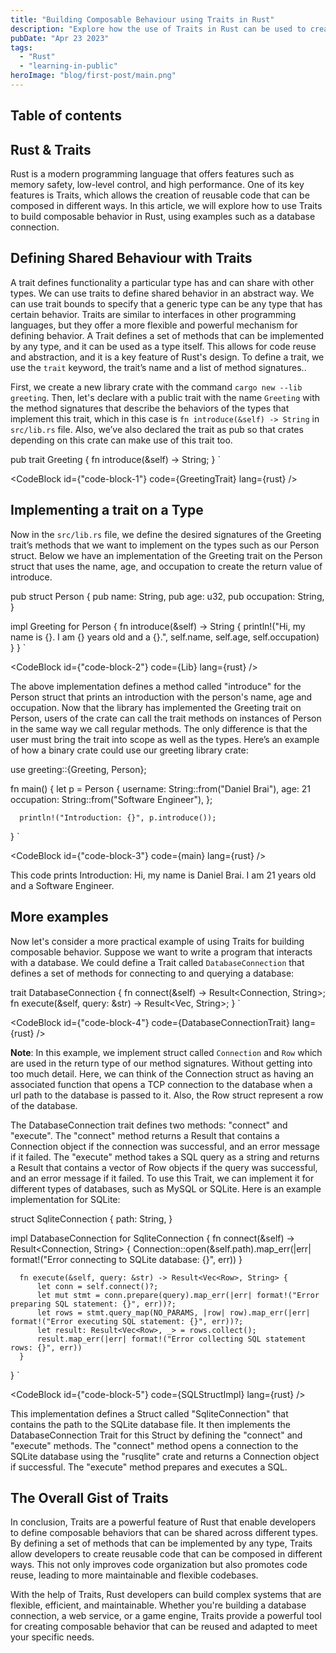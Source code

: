 ```yaml
---
title: "Building Composable Behaviour using Traits in Rust"
description: "Explore how the use of Traits in Rust can be used to create reusable and composable code that can be shared across different types"
pubDate: "Apr 23 2023"
tags: 
  - "Rust"
  - "learning-in-public"
heroImage: "blog/first-post/main.png"
---
```


## Table of contents

## Rust & Traits

Rust is a modern programming language that offers features such as memory safety, low-level control, and high performance. One of its key features is Traits, which allows the creation of reusable code that can be composed in different ways. In this article, we will explore how to use Traits to build composable behavior in Rust, using examples such as a database connection.


## Defining Shared Behaviour with Traits

A trait defines functionality a particular type has and can share with other types. We can use traits to define shared behavior in an abstract way. We can use trait bounds to specify that a generic type can be any type that has certain behavior. Traits are similar to interfaces in other programming languages, but they offer a more flexible and powerful mechanism for defining behavior. A Trait defines a set of methods that can be implemented by any type, and it can be used as a type itself. This allows for code reuse and abstraction, and it is a key feature of Rust's design. To define a trait, we use the `trait` keyword, the trait’s name and a list of method signatures..

First, we create a new library crate with the command `cargo new --lib greeting`.
Then, let's declare with a public trait with the name `Greeting` with the method signatures that describe the behaviors of the types that implement this trait, which in this case is `fn introduce(&self) -> String` in `src/lib.rs` file.  Also, we’ve also declared the trait as pub so that crates depending on this crate can make use of this trait too.



  pub trait Greeting {
      fn introduce(&self) -> String;
  }
`

<CodeBlock id={"code-block-1"} code={GreetingTrait} lang={rust} />

## Implementing a trait on a Type

Now in the `src/lib.rs` file, we define the desired signatures of the Greeting trait’s methods that we want to implement on the types such as our Person struct. Below we have an implementation of the Greeting trait on the Person struct that uses the name, age, and occupation to create the return value of introduce.

  pub struct Person {
      pub name: String,
      pub age: u32,
      pub occupation: String,
  }

  impl Greeting for Person {
    fn introduce(&self) -> String {
        println!("Hi, my name is {}. I am {} years old and a {}.", self.name, self.age, self.occupation)
    }
  }
`

<CodeBlock id={"code-block-2"} code={Lib} lang={rust} />

The above implementation defines a method called "introduce" for the Person struct that prints an introduction with the person's name, age and occupation.
Now that the library has implemented the Greeting trait on Person, users of the crate can call the trait methods on instances of Person in the same way we call regular methods. The only difference is that the user must bring the trait into scope as well as the types. Here’s an example of how a binary crate could use our greeting library crate:


  use greeting::{Greeting, Person};

  fn main() {
      let p = Person {
          username: String::from("Daniel Brai"),
          age: 21
          occupation: String::from("Software Engineer"),
      };

      println!("Introduction: {}", p.introduce());
  }
`

<CodeBlock id={"code-block-3"} code={main} lang={rust} />

This code prints Introduction: Hi, my name is Daniel Brai. I am 21 years old and a Software Engineer.

## More examples

Now let's consider a more practical example of using Traits for building composable behavior. Suppose we want to write a program that interacts with a database. We could define a Trait called `DatabaseConnection` that defines a set of methods for connecting to and querying a database:

  trait DatabaseConnection {
      fn connect(&self) -> Result<Connection, String>;
      fn execute(&self, query: &str) -> Result<Vec<Row>, String>;
  }
`

<CodeBlock id={"code-block-4"} code={DatabaseConnectionTrait} lang={rust} />

**Note**: In this example, we implement struct called `Connection` and `Row` which are used in the return type of our method signatures. Without getting into too much detail. Here, we can think of the Connection struct as having an associated function that opens a TCP connection to the database when a url path to the database is passed to it. Also, the Row struct represent a row of the database. 

The DatabaseConnection trait defines two methods: "connect" and "execute". The "connect" method returns a Result that contains a Connection object if the connection was successful, and an error message if it failed. The "execute" method takes a SQL query as a string and returns a Result that contains a vector of Row objects if the query was successful, and an error message if it failed. To use this Trait, we can implement it for different types of databases, such as MySQL or SQLite. Here is an example implementation for SQLite:

  struct SqliteConnection {
      path: String,
  }

  impl DatabaseConnection for SqliteConnection {
      fn connect(&self) -> Result<Connection, String> {
          Connection::open(&self.path).map_err(|err| format!("Error connecting to SQLite database: {}", err))
      }

      fn execute(&self, query: &str) -> Result<Vec<Row>, String> {
          let conn = self.connect()?;
          let mut stmt = conn.prepare(query).map_err(|err| format!("Error preparing SQL statement: {}", err))?;
          let rows = stmt.query_map(NO_PARAMS, |row| row).map_err(|err| format!("Error executing SQL statement: {}", err))?;
          let result: Result<Vec<Row>, _> = rows.collect();
          result.map_err(|err| format!("Error collecting SQL statement rows: {}", err))
      }
  }
`

<CodeBlock id={"code-block-5"} code={SQLStructImpl} lang={rust} />

This implementation defines a Struct called "SqliteConnection" that contains the path to the SQLite database file. It then implements the DatabaseConnection Trait for this Struct by defining the "connect" and "execute" methods. The "connect" method opens a connection to the SQLite database using the "rusqlite" crate and returns a Connection object if successful. The "execute" method prepares and executes a SQL.

## The Overall Gist of Traits

In conclusion, Traits are a powerful feature of Rust that enable developers to define composable behaviors that can be shared across different types. By defining a set of methods that can be implemented by any type, Traits allow developers to create reusable code that can be composed in different ways. This not only improves code organization but also promotes code reuse, leading to more maintainable and flexible codebases.

With the help of Traits, Rust developers can build complex systems that are flexible, efficient, and maintainable. Whether you're building a database connection, a web service, or a game engine, Traits provide a powerful tool for creating composable behavior that can be reused and adapted to meet your specific needs.
